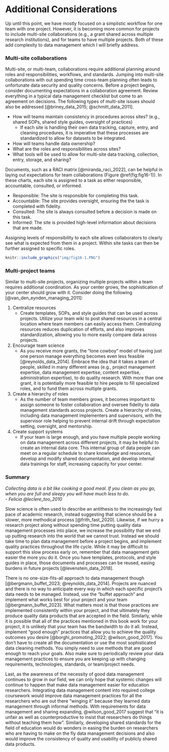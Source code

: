 # Additional Considerations

Up until this point, we have mostly focused on a simplistic workflow for one team with one project. However, it is becoming more common for projects to include multi-site collaborations (e.g., a grant shared across multiple research institutions), and for teams to have multiple projects. Both of these add complexity to data management which I will briefly address.

### Multi-site collaborations

Multi-site, or multi-team, collaborations require additional planning around roles and responsibilities, workflows, and standards. Jumping into multi-site collaborations with out spending time cross-team planning often leads to unfortunate data security and quality concerns. Before a project begins, consider documenting expectations in a collaboration agreement. Review everything in a typical data management checklist but come to an agreement on decisions. The following types of multi-site issues should also be addressed [@briney_data_2015; @schmitt_data_2011].

- How will teams maintain consistency in procedures across sites? (e.g., shared SOPs, shared style guides, oversight of practices)
  - If each site is handling their own data tracking, capture, entry, and cleaning procedures, it is imperative that these processes are standardized to allow for datasets to be integrated.
- How will teams handle data ownership?
- What are the roles and responsibilities across sites?
- What tools will be used to allow for multi-site data tracking, collection, entry, storage, and sharing?

Documents, such as a RACI matrix [@miranda_raci_2022], can be helpful in laying out expectations for team collaborations (Figure \@ref(fig:fig16-1)). In these charts, each site is assigned to a task as either responsible, accountable, consulted, or informed. 

- Responsible: The site is responsible for completing this task.
- Accountable: The site provides oversight, ensuring the the task is completed with fidelity.
- Consulted: The site is always consulted before a decision is made on this task.
- Informed: The site is provided high-level information about decisions that are made.

Assigning levels of responsibility to each site allows collaborators to clearly see what is expected from them in a project. Within site tasks can then be further assigned to specific roles.

```r

knitr::include_graphics("img/fig16-1.PNG")

```

### Multi-project teams

Similar to multi-site projects, organizing multiple projects within a team requires additional coordination. As your center grows, the sophistication of your center should grow with it. Consider doing the following [@van_den_eynden_managing_2011]:

1. Centralize resources
    - Create templates, SOPs, and style guides that can be used across projects. Utilize your team wiki to post shared resources in a central location where team members can easily access them.  Centralizing resources reduces duplication of efforts, and also improves standardization, allowing you to more easily compare data across projects. 
2. Encourage team science
    - As you receive more grants, the "lone cowboy" model of having just one person manage everything becomes even less feasible [@reynolds_data_2014]. Embrace the idea that it takes a team of people, skilled in many different areas (e.g., project management expertise, data management expertise, content expertise, administration expertise), to do quality research. With more than one grant, it is potentially more feasible to hire people to fill specialized roles, and to fund them across multiple grants.
3. Create a hierarchy of roles
    - As the number of team members grows, it becomes important to assign someone to foster collaboration and oversee fidelity to data management standards across projects. Create a hierarchy of roles, including data management implementers and supervisors, with the supervisor role helping to prevent internal drift through expectation setting, oversight, and mentorship. 
4. Create support systems
    - If your team is large enough, and you have multiple people working on data management across different projects, it may be helpful to create an internal data core. This internal group of data people can meet on a regular schedule to share knowledge and resources, develop and modify shared documentation, and develop internal data trainings for staff, increasing capacity for your center.


### Summary

*Collecting data is a bit like cooking a good meal. If you clean as you go, when you are full and sleepy you will have much less to do.*<br> *- Felicia @leclere_too_2010*

Slow science is often used to describe an antithesis to the increasingly fast pace of academic research, instead suggesting that science should be a slower, more methodical process [@frith_fast_2020]. Likewise, if we hurry a research project along without spending time putting quality data management processes into place, we increase the possibility that we end up putting research into the world that we cannot trust. Instead we should take time to plan data management before a project begins, and implement quality practices throughout the life cycle. While it may be difficult to support this slow process early on, remember that data management gets easier the more you do it. Once you have templates, protocols, and style guides in place, those documents and processes can be reused, easing burdens in future projects [@levenstein_data_2018].

There is no one-size-fits-all approach to data management though [@bergmann_buffet_2023; @reynolds_data_2014]. Projects are nuanced and there is no way to anticipate every way in which each specific project's data needs to be managed. Instead, use the "buffet approach" and implement what works best for your project and your team [@bergmann_buffet_2023]. What matters most is that those practices are implemented consistently within your project, and that ultimately they produce quality data products that are accepted in the field. Similarly, while it is possible that all of the practices mentioned in this book work for your project, it is unlikely that your team has the bandwidth to do it all. Instead, implement "good enough" practices that allow you to achieve the quality outcomes you desire [@borghi_promoting_2022; @wilson_good_2017]. You don't have to create all the documentation or use the most sophisticated data cleaning methods. You simply need to use methods that are good enough to reach your goals. Also make sure to periodically review your data management practices to ensure you are keeping up with changing requirements, technologies, standards, or team/project needs.

Last, as the awareness of the necessity of good data management continues to grow in our field, we can only hope that systemic changes will continue to happen that make data management easier for education researchers. Integrating data management content into required college coursework would improve data management practices for all the researchers who are out there "winging it" because they learned data management through informal methods. With requirements for data management and sharing expanding, @wilson_good_2017 suggest that "it is unfair as well as counterproductive to insist that researchers do things without teaching them how". Similarly, developing shared standards for the field of education would do wonders in easing the burden on researchers who are having to make on the fly data management decisions and also would improve the consistency of quality and usability of publicly shared data products.
